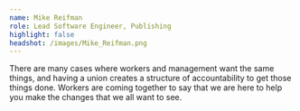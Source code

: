 ```yaml
---
name: Mike Reifman
role: Lead Software Engineer, Publishing
highlight: false
headshot: /images/Mike_Reifman.png
---
```

There are many cases where workers and management want the same things, and having a union creates a structure of accountability to get those things done. Workers are coming together to say that we are here to help you make the changes that we all want to see.
